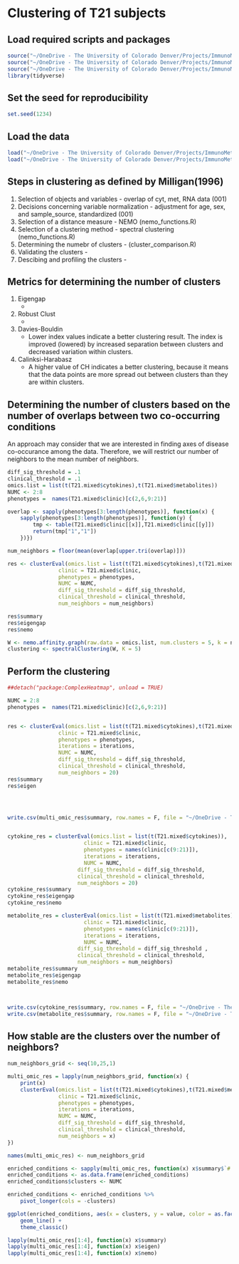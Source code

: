 # Clustering of T21 subjects

## Load required scripts and packages
```r
source("~/OneDrive - The University of Colorado Denver/Projects/ImmunoMetabolicSubtypes/R/data_prep_functions.R")
source("~/OneDrive - The University of Colorado Denver/Projects/ImmunoMetabolicSubtypes/R/nemo_functions.R")
source("~/OneDrive - The University of Colorado Denver/Projects/ImmunoMetabolicSubtypes/R/cluster_evaluation.R")
library(tidyverse)
```

## Set the seed for reproducibility

``` r
set.seed(1234)
```

## Load the data
```r
load("~/OneDrive - The University of Colorado Denver/Projects/ImmunoMetabolicSubtypes/data/processed/T21_standardized_cyt_met.RData")
load("~/OneDrive - The University of Colorado Denver/Projects/ImmunoMetabolicSubtypes/data/processed/processed_transcriptome.RData")
```

## Steps in clustering as defined by Milligan(1996)

1. Selection of objects and variables - overlap of cyt, met, RNA data (001)
2. Decisions concerning variable normalization - adjustment for age, sex, and sample_source, standardized (001)
3. Selection of a distance measure - NEMO (nemo_functions.R)
4. Selection of a clustering method - spectral clustering (nemo_functions.R)
5. Determining the numebr of clusters - (cluster_comparison.R)
6. Validating the clusters - 
7. Descibing and profiling the clusters - 


## Metrics for determining the number of clusters
1. Eigengap
	* 
2. Robust Clust
   *
3. Davies-Bouldin
   * Lower index values indicate a better clustering result. The index is improved (lowered) by increased separation between clusters and decreased variation within clusters.
4. Calinksi-Harabasz
   * A higher value of CH indicates a better clustering, because it means that the data points are more spread out between clusters than they are within clusters.

## Determining the number of clusters based on the number of overlaps between two co-occurring conditions


An  approach may consider that we are interested in finding axes of disease co-occurance among the data. Therefore, we will restrict our number of neighbors to the mean number of neighbors. 

```r
diff_sig_threshold = .1
clinical_threshold = .1
omics.list = list(t(T21.mixed$cytokines),t(T21.mixed$metabolites))
NUMC <- 2:8
phenotypes =  names(T21.mixed$clinic)[c(2,6,9:21)]

overlap <- sapply(phenotypes[3:length(phenotypes)], function(x) {
    sapply(phenotypes[3:length(phenotypes)], function(y) {
        tmp <- table(T21.mixed$clinic[[x]],T21.mixed$clinic[[y]])
        return(tmp["1","1"])
    })})

num_neighbors = floor(mean(overlap[upper.tri(overlap)]))

res <- clusterEval(omics.list = list(t(T21.mixed$cytokines),t(T21.mixed$metabolites)),
                clinic = T21.mixed$clinic,
                phenotypes = phenotypes,
                NUMC = NUMC,  
                diff_sig_threshold = diff_sig_threshold,
                clinical_threshold = clinical_threshold,
                num_neighbors = num_neighbors)

res$summary
res$eigengap
res$nemo

W <- nemo.affinity.graph(raw.data = omics.list, num.clusters = 5, k = num_neighbors)
clustering <- spectralClustering(W, K = 5)

```

## Perform the clustering

``` r
##detach("package:ComplexHeatmap", unload = TRUE)

NUMC = 2:8
phenotypes =  names(T21.mixed$clinic)[c(2,6,9:21)]


res <- clusterEval(omics.list = list(t(T21.mixed$cytokines),t(T21.mixed$metabolites)),
                clinic = T21.mixed$clinic,
                phenotypes = phenotypes,
                iterations = iterations,
                NUMC = NUMC,  
                diff_sig_threshold = diff_sig_threshold,
                clinical_threshold = clinical_threshold,
                num_neighbors = 20)
res$summary
res$eigen




write.csv(multi_omic_res$summary, row.names = F, file = "~/OneDrive - The University of Colorado Denver/Projects/ImmunoMetabolicSubtypes/results/tables/cyt_met_clustering_results.csv")


cytokine_res = clusterEval(omics.list = list(t(T21.mixed$cytokines)),
						clinic = T21.mixed$clinic,
					 	phenotypes = names(clinic[c(9:21)]),
					  	iterations = iterations, 
						NUMC = NUMC,  
                      diff_sig_threshold = diff_sig_threshold,
                      clinical_threshold = clinical_threshold,
                      num_neighbors = 20)
cytokine_res$summary
cytokine_res$eigengap
cytokine_res$nemo

metabolite_res = clusterEval(omics.list = list(t(T21.mixed$metabolites)),
						clinic = T21.mixed$clinic,
					 	phenotypes = names(clinic[c(9:21)]),
					  	iterations = iterations, 
						NUMC = NUMC,  
                      diff_sig_threshold = diff_sig_threshold ,
                      clinical_threshold = clinical_threshold,
                      num_neighbors = num_neighbors)
metabolite_res$summary
metabolite_res$eigengap
metabolite_res$nemo



write.csv(cytokine_res$summary, row.names = F, file = "~/OneDrive - The University of Colorado Denver/Projects/ImmunoMetabolicSubtypes/results/tables/cytokine_clustering_results.csv")
write.csv(metabolite_res$summary, row.names = F, file = "~/OneDrive - The University of Colorado Denver/Projects/ImmunoMetabolicSubtypes/results/tables/metabolite_clustering_results.csv")
```


## How stable are the clusters over the number of neighbors?

```r
num_neighbors_grid <- seq(10,25,1)

multi_omic_res = lapply(num_neighbors_grid, function(x) {
    print(x)
    clusterEval(omics.list = list(t(T21.mixed$cytokines),t(T21.mixed$metabolites)),
                clinic = T21.mixed$clinic,
                phenotypes = phenotypes,
                iterations = iterations,
                NUMC = NUMC,  
                diff_sig_threshold = diff_sig_threshold,
                clinical_threshold = clinical_threshold,
                num_neighbors = x)
})

names(multi_omic_res) <- num_neighbors_grid

enriched_conditions <- sapply(multi_omic_res, function(x) x$summary$`# of enriched conditions`)
enriched_conditions <- as.data.frame(enriched_conditions)
enriched_conditions$clusters <- NUMC

enriched_conditions <- enriched_conditions %>%
    pivot_longer(cols = -clusters)

ggplot(enriched_conditions, aes(x = clusters, y = value, color = as.factor(name))) +
    geom_line() +
    theme_classic()

lapply(multi_omic_res[1:4], function(x) x$summary)
lapply(multi_omic_res[1:4], function(x) x$eigen)
lapply(multi_omic_res[1:4], function(x) x$nemo)

```
